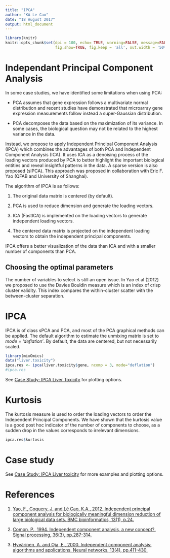 ```yaml
---
title: "IPCA"
author: "KA Le Cao"
date: "18 August 2017"
output: html_document
---
```

```r
library(knitr)
knitr::opts_chunk$set(dpi = 100, echo= TRUE, warning=FALSE, message=FALSE, fig.align = 'center', 
                      fig.show=TRUE, fig.keep = 'all', out.width = '50%') 
```


# Independant Principal Component Analysis 

In some case studies, we have identified some limitations when using PCA:

* PCA assumes that gene expression follows a multivariate normal distribution and recent studies have demonstrated that microarray gene expression measurements follow instead a super-Gaussian distribution.

* PCA decomposes the data based on the maximization of its variance. In some cases, the biological question may not be related to the highest variance in the data.

Instead, we propose to apply Independent Principal Component Analysis (IPCA) which combines the advantages of both PCA and Independent Component Analysis (ICA). It uses ICA as a denoising process of the loading vectors produced by PCA to better highlight the important biological entities and reveal insightful patterns in the data. A sparse version is also proposed (sIPCA). This approach was proposed in collaboration with Eric F. Yao (QFAB and University of Shanghai).

The algorithm of IPCA is as follows:

1. The original data matrix is centered (by default).

2. PCA is used to reduce dimension and generate the loading vectors.

3. ICA (FastICA) is implemented on the loading vectors to generate independent loading vectors.

4. The centered data matrix is projected on the independent loading vectors to obtain the independent principal components.

IPCA offers a better visualization of the data than ICA and with a smaller number of components than PCA.

## Choosing the optimal parameters

The number of variables to select is still an open issue. In Yao et al (2012) we proposed to use the Davies Bouldin measure which is an index of crisp cluster validity. This index compares the within-cluster scatter with the between-cluster separation.

# IPCA

IPCA is of class sPCA and PCA, and most of the PCA graphical methods can be applied. The default algorithm to estimate the unmixing matrix is set to *mode = ‘deflation’*. By default, the data are centered, but not necessarily scaled.

```r
library(mixOmics)
data("liver.toxicity")
ipca.res <- ipca(liver.toxicity$gene, ncomp = 3, mode="deflation")
#ipca.res
```


See [Case Study: IPCA Liver Toxicity](http://mixomics.org/case-studies/ipca-liver-toxicity/) for plotting options. 

# Kurtosis

The kurtosis measure is used to order the loading vectors to order the Independent Principal Components.  We have shown that the kurtosis value is a good post hoc indicator of the number of components to choose, as a sudden drop in the values corresponds to irrelevant dimensions.

```r
ipca.res$kurtosis
```

# Case study
 See [Case Study: IPCA Liver toxicity](http://mixomics.org/case-studies/ipca-liver-toxicity/) for more examples and plotting options.
 

# References 

1. [Yao, F., Coquery, J. and Lê Cao, K.A., 2012. Independent principal component analysis for biologically meaningful dimension reduction of large biological data sets. BMC bioinformatics, 13(1), p.24.](https://bmcbioinformatics.biomedcentral.com/articles/10.1186/1471-2105-13-24)

2. [Comon, P., 1994. Independent component analysis, a new concept?. Signal processing, 36(3), pp.287-314.](http://www.gipsa-lab.grenoble-inp.fr/~pierre.comon/FichiersPdf/como94-SP.pdf)

3. [Hyvärinen, A. and Oja, E., 2000. Independent component analysis: algorithms and applications. Neural networks, 13(4), pp.411-430.](http://mlsp.cs.cmu.edu/courses/fall2012/lectures/ICA_Hyvarinen.pdf)